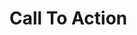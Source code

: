 
# Call To Action

<Section
  title="Default"
  tags={["Free"]}
  image={{
    src: "/img/sections/cta/default.png",
    alt: "CTA Default",
  }}
/>

<Section
  title="Split"
  image={{
    src: "/img/sections/cta/split.png",
    alt: "CTA Split",
  }}
/>

<Section
  title="Floating"
  image={{
    src: "/img/sections/cta/floating.png",
    alt: "CTA Floating",
  }}
/>

<Section
  title="Centered"
  image={{
    src: "/img/sections/cta/centered.png",
    alt: "CTA Centered",
  }}
/>
